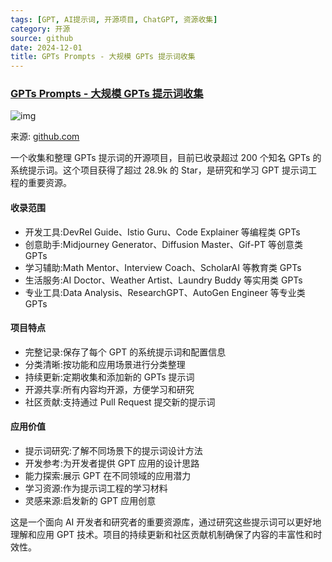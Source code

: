 ```yaml
---
tags: [GPT, AI提示词, 开源项目, ChatGPT, 资源收集]
category: 开源
source: github
date: 2024-12-01
title: GPTs Prompts - 大规模 GPTs 提示词收集
---
```


### [GPTs Prompts - 大规模 GPTs 提示词收集](https://github.com/linexjlin/GPTs)

![img](https://img.mengpeng.tech/i/2024/12/07/67543689ef625.webp)

来源: [github.com](https://github.com/linexjlin/GPTs)

一个收集和整理 GPTs 提示词的开源项目，目前已收录超过 200 个知名 GPTs 的系统提示词。这个项目获得了超过 28.9k 的 Star，是研究和学习 GPT 提示词工程的重要资源。

#### 收录范围
- 开发工具:DevRel Guide、Istio Guru、Code Explainer 等编程类 GPTs
- 创意助手:Midjourney Generator、Diffusion Master、Gif-PT 等创意类 GPTs
- 学习辅助:Math Mentor、Interview Coach、ScholarAI 等教育类 GPTs
- 生活服务:AI Doctor、Weather Artist、Laundry Buddy 等实用类 GPTs
- 专业工具:Data Analysis、ResearchGPT、AutoGen Engineer 等专业类 GPTs

#### 项目特点
- 完整记录:保存了每个 GPT 的系统提示词和配置信息
- 分类清晰:按功能和应用场景进行分类整理
- 持续更新:定期收集和添加新的 GPTs 提示词
- 开源共享:所有内容均开源，方便学习和研究
- 社区贡献:支持通过 Pull Request 提交新的提示词

#### 应用价值
- 提示词研究:了解不同场景下的提示词设计方法
- 开发参考:为开发者提供 GPT 应用的设计思路
- 能力探索:展示 GPT 在不同领域的应用潜力
- 学习资源:作为提示词工程的学习材料
- 灵感来源:启发新的 GPT 应用创意

这是一个面向 AI 开发者和研究者的重要资源库，通过研究这些提示词可以更好地理解和应用 GPT 技术。项目的持续更新和社区贡献机制确保了内容的丰富性和时效性。 